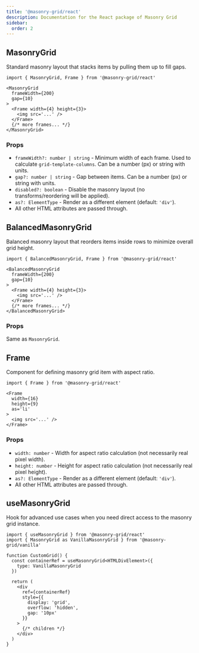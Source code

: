 ```yaml
---
title: '@masonry-grid/react'
description: Documentation for the React package of Masonry Grid
sidebar:
  order: 2
---
```


## MasonryGrid

Standard masonry layout that stacks items by pulling them up to fill gaps.

```tsx
import { MasonryGrid, Frame } from '@masonry-grid/react'

<MasonryGrid
  frameWidth={200}
  gap={10}
>
  <Frame width={4} height={3}>
    <img src='...' />
  </Frame>
  {/* more frames... */}
</MasonryGrid>
```

### Props

- `frameWidth?: number | string` - Minimum width of each frame. Used to calculate `grid-template-columns`. Can be a number (px) or string with units.
- `gap?: number | string` - Gap between items. Can be a number (px) or string with units.
- `disabled?: boolean` - Disable the masonry layout (no transforms/reordering will be applied).
- `as?: ElementType` - Render as a different element (default: `'div'`).
- All other HTML attributes are passed through.

## BalancedMasonryGrid

Balanced masonry layout that reorders items inside rows to minimize overall grid height.

```tsx
import { BalancedMasonryGrid, Frame } from '@masonry-grid/react'

<BalancedMasonryGrid
  frameWidth={200}
  gap={10}
>
  <Frame width={4} height={3}>
    <img src='...' />
  </Frame>
  {/* more frames... */}
</BalancedMasonryGrid>
```

### Props

Same as `MasonryGrid`.

## Frame

Component for defining masonry grid item with aspect ratio.

```tsx
import { Frame } from '@masonry-grid/react'

<Frame
  width={16}
  height={9}
  as='li'
>
  <img src='...' />
</Frame>
```

### Props

- `width: number` - Width for aspect ratio calculation (not necessarily real pixel width).
- `height: number` - Height for aspect ratio calculation (not necessarily real pixel height).
- `as?: ElementType` - Render as a different element (default: `'div'`).
- All other HTML attributes are passed through.

## useMasonryGrid

Hook for advanced use cases when you need direct access to the masonry grid instance.

```tsx
import { useMasonryGrid } from '@masonry-grid/react'
import { MasonryGrid as VanillaMasonryGrid } from '@masonry-grid/vanilla'

function CustomGrid() {
  const containerRef = useMasonryGrid<HTMLDivElement>({
    type: VanillaMasonryGrid
  })

  return (
    <div
      ref={containerRef}
      style={{
        display: 'grid',
        overflow: 'hidden',
        gap: '10px'
      }}
    >
      {/* children */}
    </div>
  )
}
```
